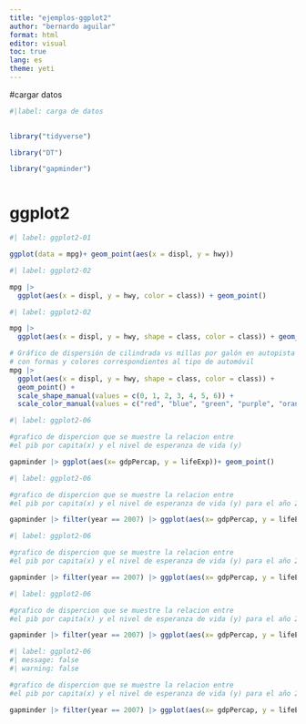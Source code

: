 ---
title: "ejemplos-ggplot2"
author: "bernardo aguilar"
format: html
editor: visual
toc: true
lang: es 
theme: yeti
---

#cargar datos

```{r}
#|label: carga de datos

  
library("tidyverse")

library("DT")

library("gapminder")



```

# ggplot2

```{r}
#| label: ggplot2-01

ggplot(data = mpg)+ geom_point(aes(x = displ, y = hwy))
```

```{r}
#| label: ggplot2-02

mpg |> 
  ggplot(aes(x = displ, y = hwy, color = class)) + geom_point()
```

```{r}
#| label: ggplot2-02

mpg |> 
  ggplot(aes(x = displ, y = hwy, shape = class, color = class)) + geom_point()
```

```{r}
# Gráfico de dispersión de cilindrada vs millas por galón en autopista
# con formas y colores correspondientes al tipo de automóvil
mpg |>
  ggplot(aes(x = displ, y = hwy, shape = class, color = class)) +
  geom_point() +
  scale_shape_manual(values = c(0, 1, 2, 3, 4, 5, 6)) +
  scale_color_manual(values = c("red", "blue", "green", "purple", "orange", "brown", "pink"))
```

```{r}
#| label: ggplot2-06

#grafico de dispercion que se muestre la relacion entre 
#el pib por capita(x) y el nivel de esperanza de vida (y)

gapminder |> ggplot(aes(x= gdpPercap, y = lifeExp))+ geom_point()
```

```{r}
#| label: ggplot2-06

#grafico de dispercion que se muestre la relacion entre 
#el pib por capita(x) y el nivel de esperanza de vida (y) para el año 2007

gapminder |> filter(year == 2007) |> ggplot(aes(x= gdpPercap, y = lifeExp,))+ geom_point()
```

```{r}
#| label: ggplot2-06

#grafico de dispercion que se muestre la relacion entre 
#el pib por capita(x) y el nivel de esperanza de vida (y) para el año 2007 y coloreado por contiente

gapminder |> filter(year == 2007) |> ggplot(aes(x= gdpPercap, y = lifeExp,color = continent ))+ geom_point()
```

```{r}
#| label: ggplot2-06

#grafico de dispercion que se muestre la relacion entre 
#el pib por capita(x) y el nivel de esperanza de vida (y) para el año 2007 

gapminder |> filter(year == 2007) |> ggplot(aes(x= gdpPercap, y = lifeExp))+ geom_point()+ geom_smooth(method = "lm")
```

```{r}
#| label: ggplot2-06
#| message: false
#| warning: false

#grafico de dispercion que se muestre la relacion entre 
#el pib por capita(x) y el nivel de esperanza de vida (y) para el año 2007 

gapminder |> filter(year == 2007) |> ggplot(aes(x= gdpPercap, y = lifeExp, colour = continent))+ geom_point()+ geom_smooth(method = "lm")
```


